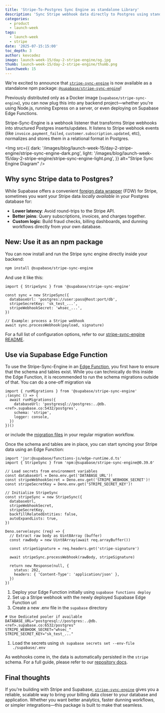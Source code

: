 ```yaml
---
title: 'Stripe-To-Postgres Sync Engine as standalone Library'
description: 'Sync Stripe webhook data directly to Postgres using standalone TypeScript library.'
categories:
  - product
  - launch-week
tags:
  - launch-week
  - stripe
date: '2025-07-15:15:00'
toc_depth: 3
author: kevcodez
image: launch-week-15/day-2-stripe-engine/og.jpg
thumb: launch-week-15/day-2-stripe-engine/thumb.png
launchweek: 15
---
```


We're excited to announce that [`stripe-sync-engine`](https://github.com/supabase/stripe-sync-engine) is now available as a standalone npm package: [`@supabase/stripe-sync-engine`](https://www.npmjs.com/package/@supabase/stripe-sync-engine)!

Previously distributed only as a Docker image (`supabase/stripe-sync-engine`), you can now plug this into any backend project—whether you're using Node.js, running Express on a server, or even deploying on Supabase Edge Functions.

Stripe-Sync-Engine is a webhook listener that transforms Stripe webhooks into structured Postgres inserts/updates. It listens to Stripe webhook events (like `invoice.payment_failed`, `customer.subscription.updated`, etc), normalizes and stores them in a relational format in Postgres.

<Img
  src={{
    dark: '/images/blog/launch-week-15/day-2-stripe-engine/stripe-sync-engine-dark.png',
    light: '/images/blog/launch-week-15/day-2-stripe-engine/stripe-sync-engine-light.png',
  }}
  alt="Stripe Sync Engine Diagram"
/>

## Why sync Stripe data to Postgres?

While Supabase offers a convenient [foreign data wrapper](https://supabase.com/partners/integrations/supabase_wrapper_stripe) (FDW) for Stripe, sometimes you want your Stripe data _locally available_ in your Postgres database for:

- **Lower latency**: Avoid round-trips to the Stripe API.
- **Better joins**: Query subscriptions, invoices, and charges together.
- **Custom logic**: Build fraud checks, billing dashboards, and dunning workflows directly from your own database.

## New: Use it as an npm package

You can now install and run the Stripe sync engine directly inside your backend:

```bash
npm install @supabase/stripe-sync-engine
```

And use it like this:

```tsx
import { StripeSync } from '@supabase/stripe-sync-engine'

const sync = new StripeSync({
  databaseUrl: 'postgres://user:pass@host:port/db',
  stripeSecretKey: 'sk_test_...',
  stripeWebhookSecret: 'whsec_...',
})

// Example: process a Stripe webhook
await sync.processWebhook(payload, signature)
```

For a full list of configuration options, refer to our [stripe-sync-engine README](https://github.com/supabase/stripe-sync-engine/blob/main/packages/sync-engine/README.md).

## Use via Supabase Edge Function

To use the Stripe-Sync-Engine in an [Edge Function](https://supabase.com/edge-functions), you first have to ensure that the schema and tables exist. While you can technically do this inside the Edge Function, it is recommended to run the schema migrations outside of that. You can do a one-off migration via

```tsx
import { runMigrations } from '@supabase/stripe-sync-engine'
;(async () => {
  await runMigrations({
    databaseUrl: 'postgresql://postgres:..@db.<ref>.supabase.co:5432/postgres',
    schema: 'stripe',
    logger: console,
  })
})()
```

or include the [migration files](https://github.com/supabase/stripe-sync-engine/tree/main/packages/sync-engine/src/database/migrations) in your regular migration workflow.

Once the schema and tables are in place, you can start syncing your Stripe data using an Edge Function:

```tsx
import 'jsr:@supabase/functions-js/edge-runtime.d.ts'
import { StripeSync } from 'npm:@supabase/stripe-sync-engine@0.39.0'

// Load secrets from environment variables
const databaseUrl = Deno.env.get('DATABASE_URL')!
const stripeWebhookSecret = Deno.env.get('STRIPE_WEBHOOK_SECRET')!
const stripeSecretKey = Deno.env.get('STRIPE_SECRET_KEY')!

// Initialize StripeSync
const stripeSync = new StripeSync({
  databaseUrl,
  stripeWebhookSecret,
  stripeSecretKey,
  backfillRelatedEntities: false,
  autoExpandLists: true,
})

Deno.serve(async (req) => {
  // Extract raw body as Uint8Array (buffer)
  const rawBody = new Uint8Array(await req.arrayBuffer())

  const stripeSignature = req.headers.get('stripe-signature')

  await stripeSync.processWebhook(rawBody, stripeSignature)

  return new Response(null, {
    status: 202,
    headers: { 'Content-Type': 'application/json' },
  })
})
```

1. Deploy your Edge Function initially using `supabase functions deploy`
2. Set up a Stripe webhook with the newly deployed Supabase Edge Function url
3. Create a new .env file in the `supabase` directory

```
# Use Dedicated pooler if available
DATABASE_URL="postgresql://postgres:..@db.<ref>.supabase.co:6532/postgres"
STRIPE_WEBHOOK_SECRET="whsec_"
STRIPE_SECRET_KEY="sk_test_..."
```

1. Load the secrets using `sh supabase secrets set --env-file ./supabase/.env`

As webhooks come in, the data is automatically persisted in the `stripe` schema. For a full guide, please refer to our [repository docs](https://supabase.github.io/stripe-sync-engine/).

## Final thoughts

If you're building with Stripe and Supabase, [`stripe-sync-engine`](https://github.com/supabase/stripe-sync-engine) gives you a reliable, scalable way to bring your billing data closer to your database and application. Whether you want better analytics, faster dunning workflows, or simpler integrations—this package is built to make that seamless.
